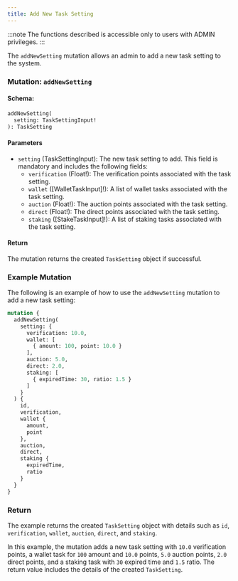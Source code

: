 ```yaml
---
title: Add New Task Setting
---
```



:::note
The functions described is accessible only to users with ADMIN privileges.
:::

The `addNewSetting` mutation allows an admin to add a new task setting to the system.

### Mutation: `addNewSetting`

#### Schema:
```graphql
addNewSetting(
  setting: TaskSettingInput!
): TaskSetting
```

#### Parameters

- `setting` (TaskSettingInput): The new task setting to add. This field is mandatory and includes the following fields:
  - `verification` (Float!): The verification points associated with the task setting.
  - `wallet` ([WalletTaskInput]!): A list of wallet tasks associated with the task setting.
  - `auction` (Float!): The auction points associated with the task setting.
  - `direct` (Float!): The direct points associated with the task setting.
  - `staking` ([StakeTaskInput]!): A list of staking tasks associated with the task setting.

#### Return

The mutation returns the created `TaskSetting` object if successful.

### Example Mutation

The following is an example of how to use the `addNewSetting` mutation to add a new task setting:

```graphql
mutation {
  addNewSetting(
    setting: {
      verification: 10.0,
      wallet: [
        { amount: 100, point: 10.0 }
      ],
      auction: 5.0,
      direct: 2.0,
      staking: [
        { expiredTime: 30, ratio: 1.5 }
      ]
    }
  ) {
    id,
    verification,
    wallet {
      amount,
      point
    },
    auction,
    direct,
    staking {
      expiredTime,
      ratio
    }
  }
}
```

### Return

The example returns the created `TaskSetting` object with details such as `id`, `verification`, `wallet`, `auction`, `direct`, and `staking`.

In this example, the mutation adds a new task setting with `10.0` verification points, a wallet task for `100` amount and `10.0` points, `5.0` auction points, `2.0` direct points, and a staking task with `30` expired time and `1.5` ratio. The return value includes the details of the created `TaskSetting`.